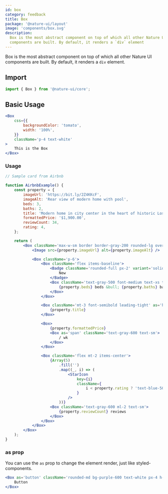 ```yaml
---
id: box
category: feedback
title: Box
package: '@nature-ui/layout'
image: 'components/box.svg'
description:
  Box is the most abstract component on top of which all other Nature UI
  components are built. By default, it renders a `div` element
---
```


Box is the most abstract component on top of which all other Nature UI
components are built. By default, it renders a `div` element.

## Import

```js
import { Box } from '@nature-ui/core';
```

## Basic Usage

```jsx
<Box
	css={{
		backgroundColor: 'tomato',
		width: '100%',
	}}
	className='p-4 text-white'
>
	This is the Box
</Box>
```

### Usage

```jsx
// Sample card from Airbnb

function AirbnbExample() {
	const property = {
		imageUrl: 'https://bit.ly/2Z4KKcF',
		imageAlt: 'Rear view of modern home with pool',
		beds: 3,
		baths: 2,
		title: 'Modern home in city center in the heart of historic Los Angeles',
		formattedPrice: '$1,900.00',
		reviewCount: 34,
		rating: 4,
	};

	return (
		<Box className='max-w-sm border border-gray-200 rounded-lg overflow-hidden'>
			<Image src={property.imageUrl} alt={property.imageAlt} />

			<Box className='p-6'>
				<Box className='flex items-baseline'>
					<Badge className='rounded-full px-2' variant='solid' color='blue-500'>
						New
					</Badge>
					<Box className='text-gray-500 font-medium text-xs tracking-wide uppercase ml-2'>
						{property.beds} beds &bull; {property.baths} baths
					</Box>
				</Box>

				<Box className='mt-3 font-semibold leading-tight' as='h4'>
					{property.title}
				</Box>

				<Box>
					{property.formattedPrice}
					<Box as='span' className='text-gray-600 text-sm'>
						/ wk
					</Box>
				</Box>

				<Box className='flex mt-2 items-center'>
					{Array(5)
						.fill('')
						.map((_, i) => (
							<StarIcon
								key={i}
								className={
									i < property.rating ? 'text-blue-500' : 'text-gray-300'
								}
							/>
						))}
					<Box className='text-gray-600 ml-2 text-sm'>
						{property.reviewCount} reviews
					</Box>
				</Box>
			</Box>
		</Box>
	);
}
```

### as prop

You can use the `as` prop to change the element render, just like
styled-components.

```jsx
<Box as='button' className='rounded-md bg-purple-600 text-white px-4 h-8'>
	Button
</Box>
```
